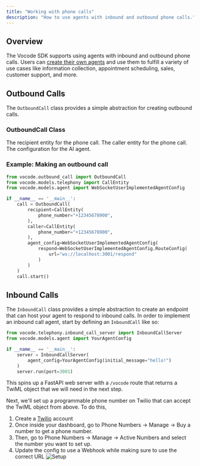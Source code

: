 ```yaml
---
title: "Working with phone calls"
description: "How to use agents with inbound and outbound phone calls."
---
```


## Overview

The Vocode SDK supports using agents with inbound and outbound phone calls. Users
can [create their own agents](/create-your-own-agent) and use them
to fulfill a variety of use cases like information collection, appointment scheduling,
sales, customer support, and more.

## Outbound Calls

The `OutboundCall` class provides a simple abstraction for creating outbound calls.

### OutboundCall Class

<ParamField path="recipient" type="CallEntity" required={true}>
  The recipient entity for the phone call.
</ParamField>

<ParamField path="caller" type="CallEntity" required={true}>
  The caller entity for the phone call.
</ParamField>

<ParamField path="agent_config" type="AgentConfig" required={true}>
  The configuration for the AI agent.
</ParamField>

### Example: Making an outbound call

```python
from vocode.outbound_call import OutboundCall
from vocode.models.telephony import CallEntity
from vocode.models.agent import WebSocketUserImplementedAgentConfig

if __name__ == '__main__':
    call = OutboundCall(
        recipient=CallEntity(
            phone_number="+12345678900",
        ),
        caller=CallEntity(
            phone_number="+12345678900",
        ),
        agent_config=WebSocketUserImplementedAgentConfig(
            respond=WebSocketUserImplementedAgentConfig.RouteConfig(
                url="ws://localhost:3001/respond"
            )
        )
    )
    call.start()
```

## Inbound Calls

The `InboundCall` class provides a simple abstraction to create an endpoint that can host your agent
to respond to inbound calls. In order to implement an inbound call agent, start by defining an `InboundCall`
like so:

```python
from vocode.telephony.inbound_call_server import InboundCallServer
from vocode.models.agent import YourAgentConfig

if __name__ == '__main__':
    server = InboundCallServer(
        agent_config=YourAgentConfig(initial_message="hello!")
    )
    server.run(port=3001)
```

This spins up a FastAPI web server with a `/vocode` route that returns a TwiML object that we will need in the next
step.

Next, we'll set up a programmable phone number on Twilio that can accept the TwiML object from
above. To do this,

1. Create a [Twilio](https://www.twilio.com/) account
2. Once inside your dashboard, go to Phone Numbers -> Manage -> Buy a number to get a phone number.
3. Then, go to Phone Numbers -> Manage -> Active Numbers and select the number you want to set up.
4. Update the config to use a Webhook while making sure to use the correct URL
   ![Setup](/images/twilio_number_config.png)
